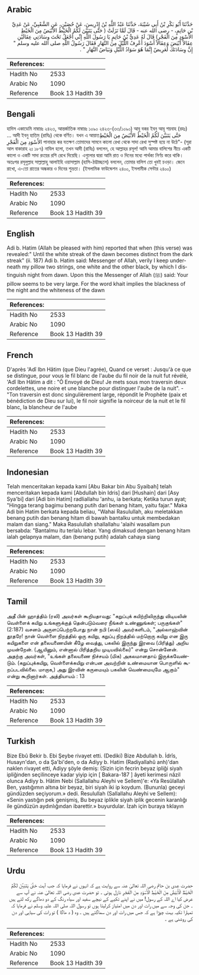 ## Arabic


<div dir="rtl" lang="ar" style={{fontSize:'larger',backgroundColor:'#f8f9fa',padding:20}}>
حَدَّثَنَا أَبُو بَكْرِ بْنُ أَبِي شَيْبَةَ، حَدَّثَنَا عَبْدُ اللَّهِ بْنُ إِدْرِيسَ، عَنْ حُصَيْنٍ، عَنِ الشَّعْبِيِّ، عَنْ عَدِيِّ بْنِ حَاتِمٍ، - رضى الله عنه - قَالَ لَمَّا نَزَلَتْ ‏(‏ حَتَّى يَتَبَيَّنَ لَكُمُ الْخَيْطُ الأَبْيَضُ مِنَ الْخَيْطِ الأَسْوَدِ مِنَ الْفَجْرِ‏)‏ قَالَ لَهُ عَدِيُّ بْنُ حَاتِمٍ يَا رَسُولَ اللَّهِ إِنِّي أَجْعَلُ تَحْتَ وِسَادَتِي عِقَالَيْنِ عِقَالاً أَبْيَضَ وَعِقَالاً أَسْوَدَ أَعْرِفُ اللَّيْلَ مِنَ النَّهَارِ فَقَالَ رَسُولُ اللَّهِ صلى الله عليه وسلم ‏"‏ إِنَّ وِسَادَتَكَ لَعَرِيضٌ إِنَّمَا هُوَ سَوَادُ اللَّيْلِ وَبَيَاضُ النَّهَارِ ‏"‏ ‏.‏
</div>
<div style={{backgroundColor:'#f8f9fa',padding:20, marginBottom: 10}}><table> <thead> <tr> <th>References:</th> <th></th> </tr> </thead> <tbody><tr><td>Hadith No</td><td>2533</td></tr><tr><td>Arabic No</td><td>1090</td></tr><tr><td>Reference</td><td>Book 13 Hadith 39</td></tr></tbody></table></div>

## Bengali


<div dir="ltr" lang="bn" style={{fontSize:'larger',backgroundColor:'#f8f9fa',padding:20}}>
হাদিস একাডেমি নাম্বারঃ ২৪২৩, আন্তর্জাতিক নাম্বারঃ ১০৯০ ২৪২৩-(৩৩/১০৯০) আবূ বকর ইবনু আবূ শয়বাহ (রহঃ) ... আদী ইবনু হাতিম (রাযিঃ) থেকে বর্ণিত। যখন এ আয়াতحَتَّى يَتَبَيَّنَ لَكُمُ الْخَيْطُ الأَبْيَضُ مِنَ الْخَيْطِ الأَسْوَدِ مِنَ الْفَجْرِ পানাহার কর যতক্ষণ তোমাদের সামনে কালো রেখা থেকে সাদা রেখা সুস্পষ্ট হয়ে না উঠে"- (সূরা আল বাকারাহ ২ঃ ১৮৭) নাযিল হলো, তখন আদী (রাযিঃ) বললেন, হে আল্লাহর রসূল! আমি আমার বালিশের নীচে একটি কালো ও একটি সাদা রংয়ের রশি রেখে দিয়েছি। এগুলোর দ্বারা আমি রাত ও দিনের মধ্যে পার্থক্য নির্ণয় করে থাকি। অতঃপর রসূলুল্লাহ সাল্লাল্লাহু আলাইহি ওয়াসাল্লাম (হাসি-ঠাট্টাচ্ছলে) বললেন, তোমার বালিশ তো খুবই চওড়া। জেনে রাখো, এ-তো রাতের অন্ধকার ও দিনের শুভ্রতা। (ইসলামিক ফাউন্ডেশন ২৪০০, ইসলামীক সেন্টার ২৪০০)
</div>
<div style={{backgroundColor:'#f8f9fa',padding:20, marginBottom: 10}}><table> <thead> <tr> <th>References:</th> <th></th> </tr> </thead> <tbody><tr><td>Hadith No</td><td>2533</td></tr><tr><td>Arabic No</td><td>1090</td></tr><tr><td>Reference</td><td>Book 13 Hadith 39</td></tr></tbody></table></div>

## English


<div dir="ltr" lang="en" style={{fontSize:'larger',backgroundColor:'#f8f9fa',padding:20}}>
Adi b. Hatim (Allah be pleased with him) reported that when (this verse) was revealed:" Until the white streak of the dawn becomes distinct from the dark streak" (ii. 187) Adi b. Hatim said: Messenger of Allah, verily I keep underneath my pillow two strings, one white and the other black, by which I distinguish night from dawn. Upon this the Messenger of Allah (ﷺ) said: Your pillow seems to be very large. For the word khait implies the blackness of the night and the whiteness of the dawn
</div>
<div style={{backgroundColor:'#f8f9fa',padding:20, marginBottom: 10}}><table> <thead> <tr> <th>References:</th> <th></th> </tr> </thead> <tbody><tr><td>Hadith No</td><td>2533</td></tr><tr><td>Arabic No</td><td>1090</td></tr><tr><td>Reference</td><td>Book 13 Hadith 39</td></tr></tbody></table></div>

## French


<div dir="ltr" lang="fr" style={{fontSize:'larger',backgroundColor:'#f8f9fa',padding:20}}>
D'après 'Adî Ibn Hâtim (que Dieu l'agrée), Quand ce verset : Jusqu'à ce que se distingue, pour vous le fil blanc de l'aube du fil noir de la nuit fut révélé, 'Adî Ibn Hâtim a dit : "Ô Envoyé de Dieu! Je mets sous mon traversin deux cordelettes, une noire et une blanche pour distinguer l'aube de la nuit". - "Ton traversin est donc singulièrement large, répondit le Prophète (paix et bénédiction de Dieu sur lui), le fil noir signifie la noirceur de la nuit et le fil blanc, la blancheur de l'aube
</div>
<div style={{backgroundColor:'#f8f9fa',padding:20, marginBottom: 10}}><table> <thead> <tr> <th>References:</th> <th></th> </tr> </thead> <tbody><tr><td>Hadith No</td><td>2533</td></tr><tr><td>Arabic No</td><td>1090</td></tr><tr><td>Reference</td><td>Book 13 Hadith 39</td></tr></tbody></table></div>

## Indonesian


<div dir="ltr" lang="id" style={{fontSize:'larger',backgroundColor:'#f8f9fa',padding:20}}>
Telah menceritakan kepada kami [Abu Bakar bin Abu Syaibah] telah menceritakan kepada kami [Abdullah bin Idris] dari [Hushain] dari [Asy Sya'bi] dari [Adi bin Hatim] radliallahu 'anhu, ia berkata; Ketika turun ayat; "Hingga terang bagimu benang putih dari benang hitam, yaitu fajar." Maka Adi bin Hatim berkata kepada beliau, "Wahai Rasulullah, aku meletakkan benang putih dan benang hitam di bawah bantalku untuk membedakan malam dan siang." Maka Rasulullah shallallahu 'alaihi wasallam pun bersabda: "Bantalmu itu terlalu lebar. Yang dimaksud dengan benang hitam ialah gelapnya malam, dan (benang putih) adalah cahaya siang
</div>
<div style={{backgroundColor:'#f8f9fa',padding:20, marginBottom: 10}}><table> <thead> <tr> <th>References:</th> <th></th> </tr> </thead> <tbody><tr><td>Hadith No</td><td>2533</td></tr><tr><td>Arabic No</td><td>1090</td></tr><tr><td>Reference</td><td>Book 13 Hadith 39</td></tr></tbody></table></div>

## Tamil


<div dir="ltr" lang="ta" style={{fontSize:'larger',backgroundColor:'#f8f9fa',padding:20}}>
அதீ பின் ஹாத்திம் (ரலி) அவர்கள் கூறியதாவது: "கறுப்புக் கயிற்றிலிருந்து விடியலின் வெள்ளைக் கயிறு உங்களுக்குத் தென்படும்வரை நீங்கள் உண்ணுங்கள்; பருகுங்கள்" (2:187) வசனம் அருளப்பெற்றபோது நான் நபி (ஸல்) அவர்களிடம், "அல்லாஹ்வின் தூதரே! நான் வெள்ளை நிறத்தில் ஒரு கயிறு, கறுப்பு நிறத்தில் மற்றொரு கயிறு என இரு கயிறுகளை என் தலையணையின் கீழே வைத்து, பகலில் இருந்து இரவை (பிரித்து) அறிய முயன்றேன். (ஆயினும், என்னால் பிரித்தறிய முடியவில்லை)" என்று சொன்னேன். அதற்கு அவர்கள், "உங்கள் தலையணை நிச்சயம் (மிக) அகலமானதாய் இருக்கவேண்டும். (கறுப்புக்கயிறு, வெள்ளைக்கயிறு என்பன அவற்றின் உண்மையான பொருளில் கூறப்படவில்லை. மாறாக,) அது இரவின் கருமையும் பகலின் வெண்மையுமே ஆகும்" என்று கூறினார்கள். அத்தியாயம் : 13
</div>
<div style={{backgroundColor:'#f8f9fa',padding:20, marginBottom: 10}}><table> <thead> <tr> <th>References:</th> <th></th> </tr> </thead> <tbody><tr><td>Hadith No</td><td>2533</td></tr><tr><td>Arabic No</td><td>1090</td></tr><tr><td>Reference</td><td>Book 13 Hadith 39</td></tr></tbody></table></div>

## Turkish


<div dir="ltr" lang="tr" style={{fontSize:'larger',backgroundColor:'#f8f9fa',padding:20}}>
Bize Ebû Bekir b. Ebi Şeybe rivayet etti. (Dediki) Bize Abdullah b. İdrîs, Husayn'dan, o da Şa'bi'den, o da Adiyy b. Hatim (Radiyallahû anh)'dan naklen rivayet etti, Adiyy şöyle demiş: (Sizin için fecrin beyaz ipliği siyah ipliğinden seçilinceye kadar yiyip için [ Bakara-187 ] âyeti kerimesi nâzil olunca Adiyy b. Hâtim Nebi (Sallallahu Aleyhi ve Sellem)'e: «Ya Resûlallah Ben, yastığımın altına bir beyaz, biri siyah iki ip koydum. (Bununla) geceyi gündüzden seçiyorum.» dedi. Resulullah (Sallallahu Aleyhi ve Sellem): «Senin yastığın pek genişmiş, Bu beyaz iplikle siyah iplik gecenin karanlığı ile gündüzün aydınlığından ibarettir.» buyurdular. İzah için buraya tıklayın
</div>
<div style={{backgroundColor:'#f8f9fa',padding:20, marginBottom: 10}}><table> <thead> <tr> <th>References:</th> <th></th> </tr> </thead> <tbody><tr><td>Hadith No</td><td>2533</td></tr><tr><td>Arabic No</td><td>1090</td></tr><tr><td>Reference</td><td>Book 13 Hadith 39</td></tr></tbody></table></div>

## Urdu


<div dir="rtl" lang="ur" style={{fontSize:'larger',backgroundColor:'#f8f9fa',padding:20}}>
حضرت عدی بن حاتم رضی اللہ تعالیٰ عنہ سے روایت ہے کہ انہوں نے فرمایا کہ جب آیت حَتَّىٰ يَتَبَيَّنَ لَكُمُ الْخَيْطُ الْأَبْيَضُ مِنَ الْخَيْطِ الْأَسْوَدِ مِنَ الْفَجْرِ‌ نازل ہوئی ۔ تو حضرت عدی رضی اللہ تعالیٰ عنہ نے آپ سے عرض کیا اے اللہ کے رسول! میں نے اپنے تکیے کے نیچے سفید اور سیاہ رنگ کے دو دھاگے رکھ لئے ہیں ۔ جن کی وجہ سے میں رات اور دن میں امتیاز کرلیتا ہوں تو رسول اللہ صلی اللہ علیہ وسلم نے فرمایا کہ تمہارا تکیہ بہت چوڑا ہے کہ جس میں رات اور دن سماگئے ہیں ۔ وہ ( د ھاگا ) تو رات کی سیاہی اور دن کی روشنی ہے ۔
</div>
<div style={{backgroundColor:'#f8f9fa',padding:20, marginBottom: 10}}><table> <thead> <tr> <th>References:</th> <th></th> </tr> </thead> <tbody><tr><td>Hadith No</td><td>2533</td></tr><tr><td>Arabic No</td><td>1090</td></tr><tr><td>Reference</td><td>Book 13 Hadith 39</td></tr></tbody></table></div>